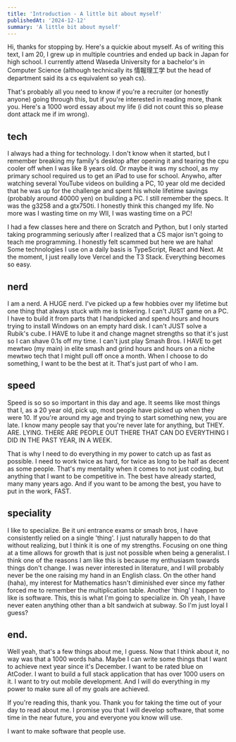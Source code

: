 ```yaml
---
title: 'Introduction - A little bit about myself'
publishedAt: '2024-12-12'
summary: 'A little bit about myself'
---
```


Hi, thanks for stopping by. Here's a quickie about myself. As of writing this text, I am 20, I grew up in multiple countries
and ended up back in Japan for high school. I currently attend Waseda University for a bachelor's
in Computer Science (although technically its 情報理工学 but the head of department said its a cs equivalent so yeah cs).

That's probably all you need to know if you're a recruiter (or honestly anyone) going through this, but if you're interested in reading more, thank you. Here's a
1000 word essay about my life (i did not count this so please dont attack me if im wrong).

## tech

I always had a thing for technology. I don't know when it started, but I remember breaking my family's desktop after opening it
and tearing the cpu cooler off when I was like 8 years old. Or maybe it was my school, as my primary school required us to get an iPad
to use for school. Anywho, after watching several YouTube videos on building a PC, 10 year old me decided that he was up for the
challenge and spent his whole lifetime savings (probably around 40000 yen) on building a PC. I still remember the specs. It was the
g3258 and a gtx750ti. I honestly think this changed my life. No more was I wasting time on my WII, I was wasting time on a PC!

I had a few classes here and there on Scratch and Python, but I only started taking programming seriously after I realized
that a CS major isn't going to teach me programming. I honestly felt scammed but here we are haha! Some technologies I use
on a daily basis is TypeScript, React and Next. At the moment, I just really love Vercel and the T3 Stack. Everything becomes
so easy.


## nerd

I am a nerd. A HUGE nerd. I've picked up a few hobbies over my lifetime but one thing that always stuck with me is tinkering.
I can't JUST game on a PC. I have to build it from parts that I handpicked and spend hours and hours trying to install Windows on an empty hard disk.
I can't JUST solve a Rubik's cube. I HAVE to lube it and change magnet strengths so that it's just so I can shave 0.1s off my time. I can't
just play Smash Bros. I HAVE to get mewtwo (my main) in elite smash and grind hours and hours on a niche mewtwo tech that
I might pull off once a month. When I choose to do something, I want to be the best at it. That's just part of who I am.

## speed

Speed is so so so important in this day and age. It seems like most things that I, as a 20 year old, pick up, most people have picked up
when they were 10. If you're around my age and trying to start something new, you are late. I know many people say that you're never
late for anything, but THEY. ARE. LYING. THERE ARE PEOPLE OUT THERE THAT CAN DO EVERYTHING I DID IN THE PAST YEAR, IN A WEEK.

That is why I need to do everything in my power to catch up as fast as possible. I need to work twice as hard, for twice as long to be half as decent
as some people. That's my mentality when it comes to not just coding, but anything that I want to be competitive in. The best have already
started, many many years ago. And if you want to be among the best, you have to put in the work, FAST.

## speciality

I like to specialize. Be it uni entrance exams or smash bros, I have consistently relied on a single 'thing'.
I just naturally happen to do that without realizing, but I think it is one of my strengths. Focusing on one thing at a
time allows for growth that is just not possible when being a generalist. I think one of the reasons I am like this is because
my enthusiasm towards things don't change. I was never interested in literature, and I will probably never be the one raising
my hand in an English class. On the other hand (haha), my interest for Mathematics hasn't diminished ever since my father forced me to remember the multiplication table.
Another 'thing' I happen to like is software. This, this is what I'm going to specialize in.
Oh yeah, I have never eaten anything other than a blt sandwich at subway. So I'm just loyal I guess?

## end.

Well yeah, that's a few things about me, I guess. Now that I think about it, no way was that a 1000 words haha. Maybe I can
write some things that I want to achieve next year since it's December. I want to be rated blue on AtCoder. I want to build a
full stack application that has over 1000 users on it. I want to try out mobile development. And I will do everything in my
power to make sure all of my goals are achieved.

If you're reading this, thank you. Thank you for taking the time out of your day to read about me. I promise you that I
will develop software, that some time in the near future, you and everyone you know will use.

I want to make software that people use.